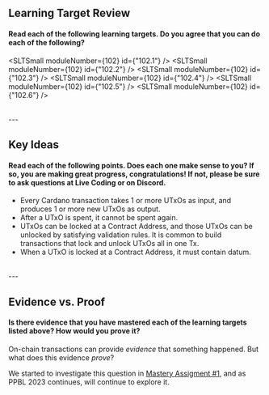 
## Learning Target Review
#### Read each of the following learning targets. Do you agree that you can do each of the following?
<SLTSmall moduleNumber={102} id={"102.1"} />
<SLTSmall moduleNumber={102} id={"102.2"} />
<SLTSmall moduleNumber={102} id={"102.3"} />
<SLTSmall moduleNumber={102} id={"102.4"} />
<SLTSmall moduleNumber={102} id={"102.5"} />
<SLTSmall moduleNumber={102} id={"102.6"} />

<br />
---

## Key Ideas
#### Read each of the following points. Does each one make sense to you? If so, you are making great progress, congratulations! If not, please be sure to ask questions at Live Coding or on Discord.
- Every Cardano transaction takes 1 or more UTxOs as input, and produces 1 or more new UTxOs as output.
- After a UTxO is spent, it cannot be spent again.
- UTxOs can be locked at a Contract Address, and those UTxOs can be unlocked by satisfying validation rules. It is common to build transactions that lock and unlock UTxOs all in one Tx.
- When a UTxO is locked at a Contract Address, it must contain datum.

<br />
---

## Evidence vs. Proof
#### Is there evidence that you have mastered each of the learning targets listed above? How would you prove it?
On-chain transactions can provide *evidence* that something happened. But what does this evidence *prove*? 

We started to investigate this question in [Mastery Assigment #1](/modules/102/assignment1021), and as PPBL 2023 continues, will continue to explore it.

